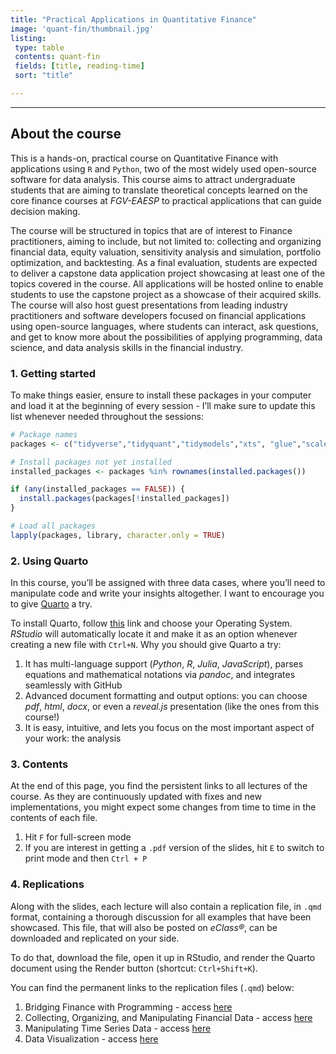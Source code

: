 ```yaml
---
title: "Practical Applications in Quantitative Finance"
image: 'quant-fin/thumbnail.jpg'
listing:
 type: table
 contents: quant-fin
 fields: [title, reading-time]
 sort: "title"

---
```


------------------------------------------------------------------------

## **About the course**

This is a hands-on, practical course on Quantitative Finance with applications using `R` and `Python`, two of the most widely used open-source software for data analysis. This course aims to attract undergraduate students that are aiming to translate theoretical concepts learned on the core finance courses at *FGV-EAESP* to practical applications that can guide decision making.

The course will be structured in topics that are of interest to Finance practitioners, aiming to include, but not limited to: collecting and organizing financial data, equity valuation, sensitivity analysis and simulation, portfolio optimization, and backtesting. As a final evaluation, students are expected to deliver a capstone data application project showcasing at least one of the topics covered in the course. All applications will be hosted online to enable students to use the capstone project as a showcase of their acquired skills. The course will also host guest presentations from leading industry practitioners and software developers focused on financial applications using open-source languages, where students can interact, ask questions, and get to know more about the possibilities of applying programming, data science, and data analysis skills in the financial industry.


::: {.callout-note}
### 1. Getting started

To make things easier, ensure to install these packages in your computer and load it at the beginning of every session - I'll make sure to update this list whenever needed throughout the sessions:

:::

```r
# Package names
packages <- c("tidyverse","tidyquant","tidymodels","xts", "glue","scales", "ggthemes","highcharter")

# Install packages not yet installed
installed_packages <- packages %in% rownames(installed.packages())

if (any(installed_packages == FALSE)) {
  install.packages(packages[!installed_packages])
}

# Load all packages
lapply(packages, library, character.only = TRUE)

```


::: {.callout-note}
### 2. Using Quarto

In this course, you'll be assigned with three data cases, where you'll need to manipulate code and write your insights altogether. I want to encourage you to give [Quarto](https://quarto.org/) a try.

To install [Quarto]{.blue}, follow [this](https://quarto.org/docs/get-started/) link and choose your Operating System. *RStudio* will automatically locate it and make it as an option whenever creating a new file with `Ctrl+N`. Why you should give Quarto a try:

  1. It has multi-language support (*Python*, *R*, *Julia*, *JavaScript*), parses equations and mathematical notations via *pandoc*, and integrates seamlessly with GitHub
  2. Advanced document formatting and output options: you can choose *pdf*, *html*, *docx*, or even a *reveal.js* presentation (like the ones from this course!)
  3. It is easy, intuitive, and lets you focus on the most important aspect of your work: the analysis

:::

::: {.callout-note}
### 3. Contents

At the end of this page, you find the persistent links to all lectures of the course. As they are continuously updated with fixes and new implementations, you might expect some changes from time to time in the contents of each file.

1. Hit `F` for full-screen mode
2. If you are interest in getting a `.pdf` version of the slides, hit `E` to switch to print mode and then `Ctrl + P`

:::
::: {.callout-note}
### 4. Replications

Along with the slides, each lecture will also contain a replication file, in `.qmd` format, containing a thorough discussion for all examples that have been showcased. This file, that will also be posted on *eClass®*, can be downloaded and replicated on your side.

To do that, download the file, open it up in RStudio, and render the Quarto document using the Render button (shortcut: `Ctrl+Shift+K`).

You can find the permanent links to the replication files (`.qmd`) below:

1. Bridging Finance with Programming - access [here](https://lsmacoris.github.io/lectures/quant-fin-replications/L1/L1-Replication.html)
2. Collecting, Organizing, and Manipulating Financial Data - access [here](https://lsmacoris.github.io/lectures/quant-fin-replications/L2/L2-Replication.html)
3. Manipulating Time Series Data - access [here](https://lsmacoris.github.io/lectures/quant-fin-replications/L3/L3-Replication.html)
4. Data Visualization - access [here](https://lsmacoris.github.io/lectures/quant-fin-replications/L4/L4-Replication.html)

:::
